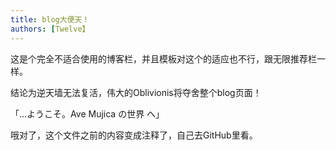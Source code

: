 ```yaml
---
title: blog大便天！
authors: [Twelve】
---
```


这是个完全不适合使用的博客栏，并且模板对这个的适应也不行，跟无限推荐栏一样。

结论为逆天墙无法复活，伟大的Oblivionis将夺舍整个blog页面！

「…ようこそ。Ave Mujica の世界 へ」

哦对了，这个文件之前的内容变成注释了，自己去GitHub里看。

<!--

---
title: 碎碎念
authors: [Twelve]
---

墙上非常冷清，或者也许是您根本没动过这里。

而且本墙的便捷度该说是远不如[睡月墙](http://sleepmoon.gscyjsq.top/index.php/)了吧，至少，呃，发帖什么的不用自己打开GitHub然后敲`.mdx`的源码……

倒不如说，建了个逆天的逆天墙，然后长时间逆天地只有一个自己的帖子，不就相当于逆天地把自己变成了逆天典范了吗（bushi

总之算是属于给这个没人看的墙活跃活跃气氛（什）

呃

总之

希腊奶

![人生得有态度 态度得靠人来活~](https://s1.ax1x.com/2023/08/24/pPYLjv6.jpg)


23-08-25 23：48二编

超牛莫，睡月墙没了
-->
